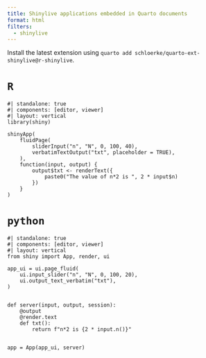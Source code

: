 ```yaml
---
title: Shinylive applications embedded in Quarto documents
format: html
filters:
  - shinylive
---
```


Install the latest extension using `quarto add schloerke/quarto-ext-shinylive@r-shinylive`.


# `R`

:::{.column-page-inset-right}
```shinylive-r
#| standalone: true
#| components: [editor, viewer]
#| layout: vertical
library(shiny)

shinyApp(
    fluidPage(
        sliderInput("n", "N", 0, 100, 40),
        verbatimTextOutput("txt", placeholder = TRUE),
    ),
    function(input, output) {
        output$txt <- renderText({
            paste0("The value of n*2 is ", 2 * input$n)
        })
    }
)
```
:::


# `python`

:::{.column-page-inset-right}
```shinylive-python
#| standalone: true
#| components: [editor, viewer]
#| layout: vertical
from shiny import App, render, ui

app_ui = ui.page_fluid(
    ui.input_slider("n", "N", 0, 100, 20),
    ui.output_text_verbatim("txt"),
)


def server(input, output, session):
    @output
    @render.text
    def txt():
        return f"n*2 is {2 * input.n()}"


app = App(app_ui, server)
```
:::
